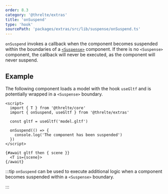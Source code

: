 ```yaml
---
order: 8.3
category: '@threlte/extras'
title: 'onSuspend'
type: 'hook'
sourcePath: 'packages/extras/src/lib/suspense/onSuspend.ts'
---
```


`onSuspend` invokes a callback when the component becomes suspended
within the boundaries of a [`<Suspense>`](/reference/extras/suspense) component. If there is no `<Suspense>`
component, the callback will never be executed, as the component will never
suspend.

## Example

The following component loads a model with the hook `useGltf` and is potentially
wrapped in a `<Suspense>` boundary.

```svelte
<script>
  import { T } from '@threlte/core'
  import { onSuspend, useGltf } from '@threlte/extras'

  const gltf = useGltf('model.gltf')

  onSuspend(() => {
    console.log('The component has been suspended')
  })
</script>

{#await gltf then { scene }}
  <T is={scene}>
{/await}
```

:::tip
`onSuspend` can be used to execute additional logic
when a component becomes suspended within a `<Suspense>` boundary.

:::
